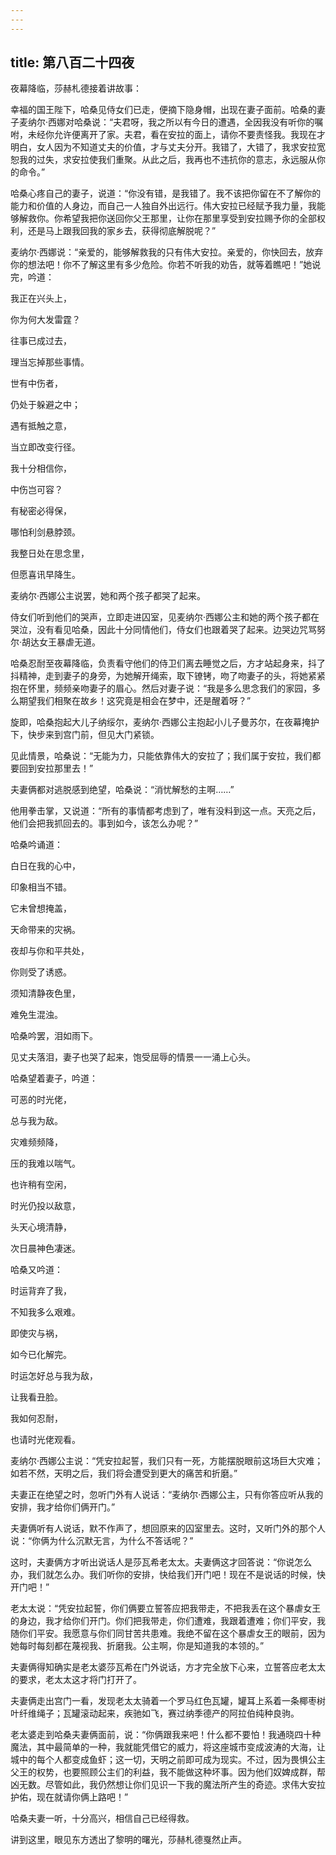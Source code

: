 ```yaml
---
---
---
```

title: 第八百二十四夜
---






夜幕降临，莎赫札德接着讲故事：





幸福的国王陛下，哈桑见侍女们已走，便摘下隐身帽，出现在妻子面前。哈桑的妻子麦纳尔·西娜对哈桑说：“夫君呀，我之所以有今日的遭遇，全因我没有听你的嘱咐，未经你允许便离开了家。夫君，看在安拉的面上，请你不要责怪我。我现在才明白，女人因为不知道丈夫的价值，才与丈夫分开。我错了，大错了，我求安拉宽恕我的过失，求安拉使我们重聚。从此之后，我再也不违抗你的意志，永远服从你的命令。”

哈桑心疼自己的妻子，说道：“你没有错，是我错了。我不该把你留在不了解你的能力和价值的人身边，而自己一人独自外出远行。伟大安拉已经赋予我力量，我能够解救你。你希望我把你送回你父王那里，让你在那里享受到安拉赐予你的全部权利，还是马上跟我回我的家乡去，获得彻底解脱呢？”

麦纳尔·西娜说：“亲爱的，能够解救我的只有伟大安拉。亲爱的，你快回去，放弃你的想法吧！你不了解这里有多少危险。你若不听我的劝告，就等着瞧吧！”她说完，吟道：


我正在兴头上，

你为何大发雷霆？

往事已成过去，

理当忘掉那些事情。

世有中伤者，

仍处于躲避之中；

遇有抵触之意，

当立即改变行径。

我十分相信你，

中伤岂可容？

有秘密必得保，

哪怕利剑悬脖颈。

我整日处在思念里，

但愿喜讯早降生。



麦纳尔·西娜公主说罢，她和两个孩子都哭了起来。

侍女们听到他们的哭声，立即走进囚室，见麦纳尔·西娜公主和她的两个孩子都在哭泣，没有看见哈桑，因此十分同情他们，侍女们也跟着哭了起来。边哭边咒骂努尔·胡达女王暴虐无道。

哈桑忍耐至夜幕降临，负责看守他们的侍卫们离去睡觉之后，方才站起身来，抖了抖精神，走到妻子的身旁，为她解开绳索，取下镣铐，吻了吻妻子的头，将她紧紧抱在怀里，频频亲吻妻子的眉心。然后对妻子说：“我是多么思念我们的家园，多么期望我们相聚在故乡！这究竟是相会在梦中，还是醒着呀？”

旋即，哈桑抱起大儿子纳绥尔，麦纳尔·西娜公主抱起小儿子曼苏尔，在夜幕掩护下，快步来到宫门前，但见大门紧锁。

见此情景，哈桑说：“无能为力，只能依靠伟大的安拉了；我们属于安拉，我们都要回到安拉那里去！”

夫妻俩都对逃脱感到绝望，哈桑说：“消忧解愁的主啊……”

他用拳击掌，又说道：“所有的事情都考虑到了，唯有没料到这一点。天亮之后，他们会把我抓回去的。事到如今，该怎么办呢？”

哈桑吟诵道：


白日在我的心中，

印象相当不错。

它未曾想掩盖，

天命带来的灾祸。

夜却与你和平共处，

你则受了诱惑。

须知清静夜色里，

难免生混浊。

哈桑吟罢，泪如雨下。



见丈夫落泪，妻子也哭了起来，饱受屈辱的情景一一涌上心头。

哈桑望着妻子，吟道：


可恶的时光佬，

总与我为敌。

灾难频频降，

压的我难以喘气。

也许稍有空闲，

时光仍投以敌意，

头天心境清静，

次日晨神色凄迷。



哈桑又吟道：


时运背弃了我，

不知我多么艰难。

即使灾与祸，

如今已化解完。

时运怎好总与我为敌，

让我看丑脸。

我如何忍耐，

也请时光佬观看。



麦纳尔·西娜公主说：“凭安拉起誓，我们只有一死，方能摆脱眼前这场巨大灾难；如若不然，天明之后，我们将会遭受到更大的痛苦和折磨。”

夫妻正在绝望之时，忽听门外有人说话：“麦纳尔·西娜公主，只有你答应听从我的安排，我才给你们俩开门。”

夫妻俩听有人说话，默不作声了，想回原来的囚室里去。这时，又听门外的那个人说：“你俩为什么沉默无言，为什么不答话呢？”

这时，夫妻俩方才听出说话人是莎瓦希老太太。夫妻俩这才回答说：“你说怎么办，我们就怎么办。我们听你的安排，快给我们开门吧！现在不是说话的时候，快开门吧！”

老太太说：“凭安拉起誓，你们俩要立誓答应把我带走，不把我丢在这个暴虐女王的身边，我才给你们开门。你们把我带走，你们遭难，我跟着遭难；你们平安，我随你们平安。我愿意与你们同甘苦共患难。我绝不留在这个暴虐女王的眼前，因为她每时每刻都在蔑视我、折磨我。公主啊，你是知道我的本领的。”

夫妻俩得知确实是老太婆莎瓦希在门外说话，方才完全放下心来，立誓答应老太太的要求，老太太这才将门打开了。

夫妻俩走出宫门一看，发现老太太骑着一个罗马红色瓦罐，罐耳上系着一条椰枣树叶纤维绳子；瓦罐滚动起来，疾驰如飞，赛过纳季德产的阿拉伯纯种良驹。

老太婆走到哈桑夫妻俩面前，说：“你俩跟我来吧！什么都不要怕！我通晓四十种魔法，其中最简单的一种，我就能凭借它的威力，将这座城市变成波涛的大海，让城中的每个人都变成鱼虾；这一切，天明之前即可成为现实。不过，因为畏惧公主父王的权势，也要照顾公主们的利益，我不能做这种坏事。因为他们奴婢成群，帮凶无数。尽管如此，我仍然想让你们见识一下我的魔法所产生的奇迹。求伟大安拉护佑，现在就请你俩上路吧！”

哈桑夫妻一听，十分高兴，相信自己已经得救。





讲到这里，眼见东方透出了黎明的曙光，莎赫札德戛然止声。